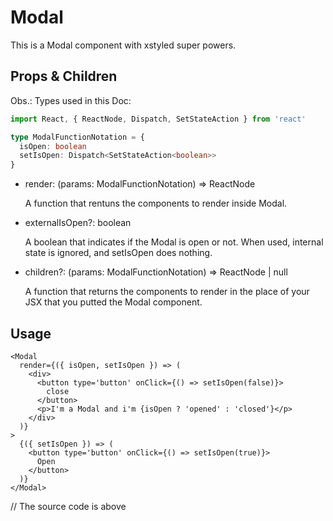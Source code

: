 


<Meta title='Components/Modal' />

# Modal

This is a Modal component with xstyled super powers.

## Props & Children

Obs.: Types used in this Doc:

```ts
import React, { ReactNode, Dispatch, SetStateAction } from 'react'

type ModalFunctionNotation = {
  isOpen: boolean
  setIsOpen: Dispatch<SetStateAction<boolean>>
}
```

- render: (params: ModalFunctionNotation) => ReactNode

  A function that rentuns the components to render inside Modal.

- externalIsOpen?: boolean

  A boolean that indicates if the Modal is open or not. When used, internal state is ignored, and setIsOpen does nothing.

- children?: (params: ModalFunctionNotation) => ReactNode | null

  A function that returns the components to render in the place of your JSX that you putted the Modal component.

## Usage

```tsx
<Modal
  render={({ isOpen, setIsOpen }) => (
    <div>
      <button type='button' onClick={() => setIsOpen(false)}>
        close
      </button>
      <p>I'm a Modal and i'm {isOpen ? 'opened' : 'closed'}</p>
    </div>
  )}
>
  {({ setIsOpen }) => (
    <button type='button' onClick={() => setIsOpen(true)}>
      Open
    </button>
  )}
</Modal>
```

<Canvas>
  <ModalStory /> // The source code is above
</Canvas>
